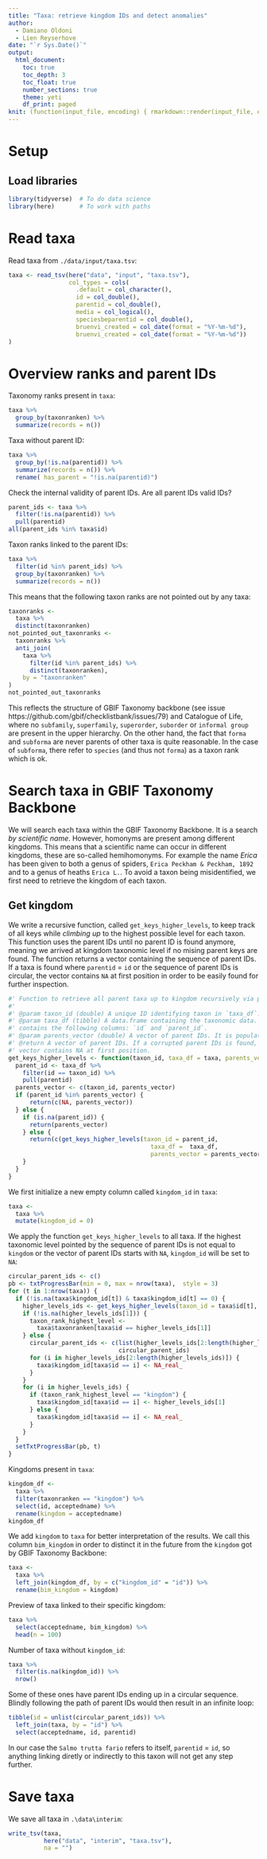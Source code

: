 ```yaml
---
title: "Taxa: retrieve kingdom IDs and detect anomalies"
author:
  - Damiano Oldoni
  - Lien Reyserhove
date: "`r Sys.Date()`"
output:
  html_document:
    toc: true
    toc_depth: 3
    toc_float: true
    number_sections: true
    theme: yeti
    df_print: paged
knit: (function(input_file, encoding) { rmarkdown::render(input_file, encoding = encoding, output_file = paste0("../docs/",sub(".Rmd", ".html", basename(input_file))))})
---
```


# Setup

## Load libraries

```r
library(tidyverse)  # To do data science
library(here)       # To work with paths
```

# Read taxa

Read taxa from `./data/input/taxa.tsv`:

```r
taxa <- read_tsv(here("data", "input", "taxa.tsv"),
                 col_types = cols(
                   .default = col_character(),
                   id = col_double(),
                   parentid = col_double(),
                   media = col_logical(),
                   speciesbeparentid = col_double(),
                   bruenvi_created = col_date(format = "%Y-%m-%d"),
                   bruenvi_created = col_date(format = "%Y-%m-%d"))
)
```

# Overview ranks and parent IDs

Taxonomy ranks present in `taxa`:

```r
taxa %>% 
  group_by(taxonranken) %>% 
  summarize(records = n())
```

Taxa without parent ID:

```r
taxa %>%
  group_by(!is.na(parentid)) %>%
  summarize(records = n()) %>%
  rename( has_parent = "!is.na(parentid)")
```

Check the internal validity of parent IDs. Are all parent IDs valid IDs?

```r
parent_ids <- taxa %>%
  filter(!is.na(parentid)) %>%
  pull(parentid)
all(parent_ids %in% taxa$id)
```

Taxon ranks linked to the parent IDs:

```r
taxa %>%
  filter(id %in% parent_ids) %>%
  group_by(taxonranken) %>% 
  summarize(records = n())
```

This means that the following taxon ranks are not pointed out by any taxa:

```r
taxonranks <- 
  taxa %>% 
  distinct(taxonranken)
not_pointed_out_taxonranks <- 
  taxonranks %>%
  anti_join(
    taxa %>% 
      filter(id %in% parent_ids) %>%
      distinct(taxonranken),
    by = "taxonranken"
)
not_pointed_out_taxonranks
```

This reflects the structure of GBIF Taxonomy backbone (see issue https://github.com/gbif/checklistbank/issues/79) and Catalogue of Life, where no `subfamily`, `superfamily`, `superorder`, `suborder` or `informal group` are present in the upper hierarchy. On the other hand, the fact that `forma` and `subforma` are never parents of other taxa is quite reasonable. In the case of `subforma`, there refer to `species` (and thus not `forma`) as a taxon rank which is ok.  

# Search taxa in GBIF Taxonomy Backbone

We will search each taxa within the GBIF Taxonomy Backbone. It is a search *by scientific name*. However, homonyms are present among different kingdoms. This means that a scientific name can occur in different kingdoms, these are so-called hemihomonyms. For example the name _Erica_ has been given to both a genus of spiders, `Erica Peckham & Peckham, 1892` and to a genus of heaths `Erica L.`. To avoid a taxon being misidentified, we first need to retrieve the kingdom of each taxon. 

## Get kingdom 

We write a recursive function, called `get_keys_higher_levels`, to keep track of all keys while *climbing up* to the highest possible level for each taxon. This function uses the parent IDs until no parent ID is found anymore, meaning we arrived at kingdom taxonomic level if no mising parent keys are found.  The function returns a vector containing the sequence of parent IDs. If a taxa is found where `parentid` = `id` or the sequence of parent IDs is circular, the vector contains `NA` at first position in order to be easily found for further inspection.

```r
#' Function to retrieve all parent taxa up to kingdom recursively via parent ID's.
#' 
#' @param taxon_id (double) A unique ID identifying taxon in `taxa_df`.
#' @param taxa_df (tibble) A data.frame containing the taxonomic data. It MUST
#' contains the following columns: `id` and `parent_id`.
#' @param parents_vector (double) A vector of parent IDs. It is populated within recursion. Default: NULL.
#' @return A vector of parent IDs. If a corrupted parent IDs is found, the
#' vector contains NA at first position.
get_keys_higher_levels <- function(taxon_id, taxa_df = taxa, parents_vector = NULL) {
  parent_id <- taxa_df %>%
    filter(id == taxon_id) %>%
    pull(parentid)
  parents_vector <- c(taxon_id, parents_vector)
  if (parent_id %in% parents_vector) {
      return(c(NA, parents_vector))
  } else {
    if (is.na(parent_id)) {
      return(parents_vector)
    } else {
      return(c(get_keys_higher_levels(taxon_id = parent_id,
                                        taxa_df =  taxa_df,
                                        parents_vector = parents_vector)))
    }
  }
}
```

We first initialize a new empty column called `kingdom_id` in `taxa`:

```r
taxa <- 
  taxa %>%
  mutate(kingdom_id = 0)
```

We apply the function `get_keys_higher_levels` to all taxa. If the highest taxonomic level pointed by the sequence of parent IDs is not equal to `kingdom` or the vector of parent IDs starts with `NA`, `kingdom_id` will be set to `NA`:

```r
circular_parent_ids <- c()
pb <- txtProgressBar(min = 0, max = nrow(taxa),  style = 3)
for (t in 1:nrow(taxa)) {
  if (!is.na(taxa$kingdom_id[t]) & taxa$kingdom_id[t] == 0) {
    higher_levels_ids <- get_keys_higher_levels(taxon_id = taxa$id[t], taxa, NULL)
    if (!is.na(higher_levels_ids[1])) {
      taxon_rank_highest_level <-
        taxa$taxonranken[taxa$id == higher_levels_ids[1]]
    } else {
      circular_parent_ids <- c(list(higher_levels_ids[2:length(higher_levels_ids)]),
                               circular_parent_ids)
      for (i in higher_levels_ids[2:length(higher_levels_ids)]) {
        taxa$kingdom_id[taxa$id == i] <- NA_real_
      }
    }
    for (i in higher_levels_ids) {
      if (taxon_rank_highest_level == "kingdom") {
        taxa$kingdom_id[taxa$id == i] <- higher_levels_ids[1]
      } else {
        taxa$kingdom_id[taxa$id == i] <- NA_real_
      }
    }
  }
  setTxtProgressBar(pb, t)
}
```

Kingdoms present in `taxa`:

```r
kingdom_df <- 
  taxa %>%
  filter(taxonranken == "kingdom") %>%
  select(id, acceptedname) %>%
  rename(kingdom = acceptedname)
kingdom_df
```

We add `kingdom` to `taxa` for better interpretation of the results. We call this column `bim_kingdom` in order to distinct it in the future from the `kingdom` got by GBIF Taxonomy Backbone:

```r
taxa <- 
  taxa %>%
  left_join(kingdom_df, by = c("kingdom_id" = "id")) %>%
  rename(bim_kingdom = kingdom)
```

Preview of taxa linked to their specific kingdom:

```r
taxa %>% 
  select(acceptedname, bim_kingdom) %>% 
  head(n = 100)
```

Number of taxa without `kingdom_id`:

```r
taxa %>%
  filter(is.na(kingdom_id)) %>%
  nrow()
```

Some of these ones have parent IDs ending up in a circular sequence. Blindly following the path of parent IDs would then result in an infinite loop:

```r
tibble(id = unlist(circular_parent_ids)) %>%
  left_join(taxa, by = "id") %>%
  select(acceptedname, id, parentid)
```

In our case the `Salmo trutta fario` refers to itself, `parentid` =  `id`, so anything linking diretly or indirectly to this taxon will not get any step further.

# Save taxa

We save all taxa in `.\data\interim`:

```r
write_tsv(taxa, 
          here("data", "interim", "taxa.tsv"), 
          na = "")
```
